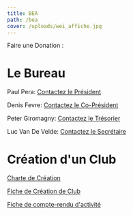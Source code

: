```yaml
---
title: BEA
path: /bea
cover: /uploads/wei_affiche.jpg
---
```



Faire une Donation : <PaypalButton />

# Le Bureau

Paul Pera: [Contactez le Président](mailto:paul.pera@viacesi.fr)

Denis Fevre: [Contactez le Co-Président](mailto:denis.fevre@viacesi.fr)

Peter Giromagny: [Contactez le Trésorier](mailto:peter.giromagny@viacesi.fr)

Luc Van De Velde: [Contactez le Secrétaire](mailto:luc.vandevelde@viacesi.fr)

# Création d'un Club

<a href="../../static/uploads/Charte.docx" download>Charte de Création </a><br />

<a href="../../static/uploads/creation.docx" download>Fiche de Création de Club </a><br />

<a href="../../static/uploads/compte-rendu.docx" download>Fiche de compte-rendu d'activité </a><br />

